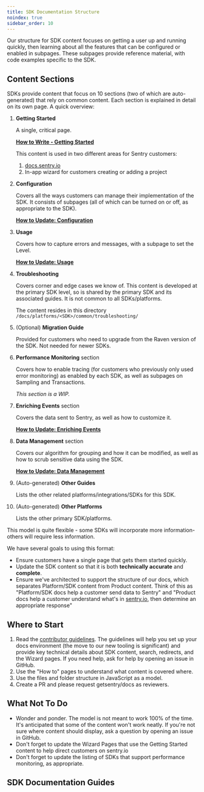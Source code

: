 ```yaml
---
title: SDK Documentation Structure
noindex: true
sidebar_order: 10
---
```


Our structure for SDK content focuses on getting a user up and running quickly, then learning about all the features that can be configured or enabled in subpages. These subpages provide reference material, with code examples specific to the SDK.

## Content Sections

SDKs provide content that focus on 10 sections (two of which are auto-generated) that rely on common content. Each section is explained in detail on its own page. A quick overview:

1. **Getting Started**

   A single, critical page.

   **[How to Write - Getting Started](/contributing/approach/write-getting-started)**

   This content is used in two different areas for Sentry customers:

   1. [docs.sentry.io](https://docs.sentry.io)
   2. In-app wizard for customers creating or adding a project

2) **Configuration**

   Covers all the ways customers can manage their implementation of the SDK. It consists of subpages (all of which can be turned on or off, as appropriate to the SDK).

   **[How to Update: Configuration](/contributing/approach/write-configuration)**

3) **Usage**

   Covers how to capture errors and messages, with a subpage to set the Level.

   **[How to Update: Usage](/contributing/approach/write-usage)**

4) **Troubleshooting**

   Covers corner and edge cases we know of. This content is developed at the primary SDK level, so is shared by the primary SDK and its associated guides. It is not common to all SDKs/platforms.

   The content resides in this directory `/docs/platforms/<SDK>/common/troubleshooting/`

5) (Optional) **Migration Guide**

   Provided for customers who need to upgrade from the Raven version of the SDK. Not needed for newer SDKs.

6) **Performance Monitoring** section

   Covers how to enable tracing (for customers who previously only used error monitoring) as enabled by each SDK, as well as subpages on Sampling and Transactions.

   _This section is a WIP._

7) **Enriching Events** section

   Covers the data sent to Sentry, as well as how to customize it.

   **[How to Update: Enriching Events](/contributing/approach/write-enriching-events)**

8) **Data Management** section

   Covers our algorithm for grouping and how it can be modified, as well as how to scrub sensitive data using the SDK.

   **[How to Update: Data Management](/contributing/approach/write-data-management)**

9) (Auto-generated) **Other Guides**

   Lists the other related platforms/integrations/SDKs for this SDK.

10) (Auto-generated) **Other Platforms**

    Lists the other primary SDK/platforms.

This model is quite flexible - some SDKs will incorporate more information- others will require less information.

We have several goals to using this format:

- Ensure customers have a single page that gets them started quickly.
- Update the SDK content so that it is both **technically accurate** and **complete**.
- Ensure we've architected to support the structure of our docs, which separates Platform/SDK content from Product content. Think of this as "Platform/SDK docs help a customer send data to Sentry" and "Product docs help a customer understand what's in [sentry.io](http://sentry.io), then determine an appropriate response"

## Where to Start

1. Read the [contributor guidelines](/contributing/). The guidelines will help you set up your docs environment (the move to our new tooling is significant) and provide key technical details about SDK content, search, redirects, and the Wizard pages. If you need help, ask for help by opening an issue in GitHub.
2. Use the "How to" pages to understand what content is covered where.
3. Use the files and folder structure in JavaScript as a model.
4. Create a PR and please request getsentry/docs as reviewers.

## What Not To Do

- Wonder and ponder. The model is not meant to work 100% of the time. It's anticipated that some of the content won't work neatly. If you're not sure where content should display, ask a question by opening an issue in GitHub.
- Don't forget to update the Wizard Pages that use the Getting Started content to help direct customers on sentry.io
- Don't forget to update the listing of SDKs that support performance monitoring, as appropriate.

## SDK Documentation Guides

<PageGrid />
